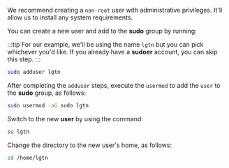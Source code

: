 We recommend creating a `non-root` user with administrative privileges. It'll allow us to install any system requirements.

You can create a new user and add to the **sudo** group by running:

:::tip
For our example, we'll be using the name `lgtn` but you can pick whichever you'd like. If you already have a **sudoer** account, you can skip this step.
:::

```sh
sudo adduser lgtn
```

After completing the `adduser` steps, execute the `usermod` to add the `user` to the **sudo** group, as follows:

```sh
sudo usermod -aG sudo lgtn
```

Switch to the new **user** by using the command:

```sh
su lgtn
```

Change the directory to the new user's home, as follows:

```sh
cd /home/lgtn
```
